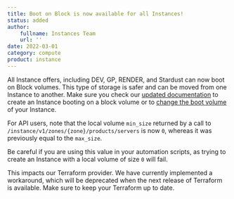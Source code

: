 ```yaml
---
title: Boot on Block is now available for all Instances!
status: added
author:
    fullname: Instances Team
    url: ''
date: 2022-03-01
category: compute
product: instance
---
```


All Instance offers, including DEV, GP, RENDER, and Stardust can now boot on Block volumes. This type of storage is safer and can be moved from one Instance to another.
Make sure you check our [updated documentation](https://www.scaleway.com/en/docs/compute/instances/how-to/create-an-instance/) to create an Instance booting on a block volume or to [change the boot volume](https://www.scaleway.com/en/docs/compute/instances/how-to/use-boot-modes/#how-to-change-the-boot-volume) of your Instance.

For API users, note that the local volume `min_size` returned by a call to `/instance/v1/zones/{zone}/products/servers` is now `0`, whereas it was previously equal to the `max_size`.

Be careful if you are using this value in your automation scripts, as trying to create an Instance with a local volume of size `0` will fail.

This impacts our Terraform provider. We have currently implemented a workaround, which will be deprecated when the next release of Terraform is available. Make sure to keep your Terraform up to date.
